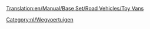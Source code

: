 [[Translation:en/Manual/Base Set/Road Vehicles/Toy Vans]]

{{nl/Wegvoertuig|name     = MightyMover Speelgoedtruck
  |img      =en/MightyMover Toy.png|price    = £4.797 (€ 9.594)
  |speed    = 30 mph (48 km/h)
  |annual   = £421 (€ 842)
  |designed = 1935
  |life     = 15
  |capacity = 17 stukken [[nl/Manual/Base Set/Cargos/Speelgoed|speelgoed]]
}}
{{nl/Wegvoertuig|name     = Powernaught Speelgoedtruck
  |img      =en/Powernaught Toy.png|price    = £6.027 (€ 12.054)
  |speed    = 55 mph (88 km/h)
  |annual   = £787 (€ 1.574)
  |designed = 1978
  |life     = 15
  |capacity = 19 stukken [[nl/Manual/Base Set/Cargos/Speelgoed|speelgoed]]
}}
{{nl/Wegvoertuig|name     = Wizzow Speelgoedtruck
  |img      =en/Wizzow Toy.png|price    = £6.437 (€ 12.874)
  |speed    = 70 mph (112 km/h)
  |annual   = £1.125 (€ 2.250)
  |designed = 2015
  |life     = 15
  |capacity = 22 stukken [[nl/Manual/Base Set/Cargos/Speelgoed|speelgoed]]
}}
[[Category:nl/Wegvoertuigen]]